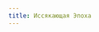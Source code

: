 ```yaml
---
title: Иссякающая Эпоха
---
```



<Audio fixed src="Aerosmith - Dream On.mp3"/>
<ButtonCover src="../outgoing-age.jpg" title="Иссякающая Эпоха" cover/>

<BlockquoteBox warning text>
    Не суждено смертному знать всей полноты истории своей родины, ни то что истории всего мира.

    В этой статье грамотно упакованы 200 лет актуальной истории Нихерии, но даже это краткое знание потребуется лишь в большой степени учёному герою.
</BlockquoteBox>

<br/>
<ButtonHeader title="Индикт Мертворожденных" size="2" subtitle="1 - 15 гиэ" center/>
<Timestamp text="1 год ИЭ"/>
Иссякающая, *или Иссякшая, как ее зовут в Реабор-Тхаес*, эпоха началась в тот день, когда Боги — Триум — покинули Нихерию. Для смертных они оставили множество порталов, чтобы покинуть этот мир. *Механизмы Реинкарнации* в Нихерии остановили свою работу. Эпоха Разума ушла. Наступил [Индикт Мертворожденных](stillborn-indict). Больше половины населения Нихерии покинуло родной мир через божественные порталы, но они закрылись. Когда это произошло, люди продолжали умирать от множества более чем естественных причин, совершенно не оставляя потомства.

Естественно, разумное население мира подкосило настолько, что существование цивилизации было не под вопросом, но под вполне себе утверждением, гласящим о ее неотвратном конце. Более того, такое положение утвердилось в умах еще в первые годы Иссякшей Эпохи. 15-й год казался настоящим концом света. Воздух был переполнен аурой бесконечных сожалений об упущенной возможности уйти из этого проклятого мира через портал.
<div right>
    [Читать полную статью →](stillborn-indict)
</div>

<NiheriaRuler short/>
<ButtonHeader title="Декада Нежеланных" size="2" subtitle="15 - 25 гиэ" center/><br/>
<Timestamp text="15 год ИЭ"/>
Внезапно сотни тысяч существ по всей земле Нихерии дали потомство. Грянула [Декада Нежеланных](stillborn-indict#Декада-Нежеланных). И еще с десяток лет крики детенышей самых разных биологических видов раздавались по всей Нихерии в неизмеримых масштабах. Известно, что демографический взрыв этого периода выражается в огромном количестве *страдающих болезнями духа*.

В это время из руин прошлого возникло множество новых государств, также как и других социальных (в основном считающихся преступными) групп. Восстали из пепла редрехан, считавшиеся исчезнувшими. Бесчисленные орды мародеров явились как мрак *человеческого хаоса* – на востоке и западе, и как свет *разумной анархии* – на севере и юге.

Покончив с издевательствами судьбы, Нихерия пришла к стадии [Периода Восстановления](recovery-period).
<div right>
    [Читать полную статью →](stillborn-indict)
</div>

<NiheriaRuler/>
<ButtonHeader title="Период Восстановления" size="2" subtitle="26 - 90 гИЭ" center/>
Успокоившись и осознав, что *жизни — быть*, история устремилась в будущее с такой настойчивостью, что прошлое стало презираемым. *Исторические артефакты падали в цене*, если не двигали прогресс современности. Технологии, науки в виде древних книг и чертежей активно скупали у мародёров запада со всего мира, переписывали, издавали как новые. Литературу магических наук на востоке предавали огню за ненадобностью и неактуальностью...
<BlockquoteBox text>
    ...пока не оказалось, что *магия в Нихерии как прежде существует*, но никто не имеет и малейшего понятия о том, как ей пользоваться. Древние специалисты разводили руки: их знания были либо забыты, либо бесполезны, а иногда и крайне опасны — неуклюжие попытки вспомнить прошлое приводили к неожиданным результатам, *но давали наилучшие плоды на пути к новому знанию.*
</BlockquoteBox>
На севере государства *редрехан* осваивали руины городов, брошеных предками. *Люди*, как и прежде, занимаются неудержимой экспансией в составе разных держав или вовсе без государственности; а плодятся как никогда прежде. *Дворфы* и люди Мордвина активно раскапывают Древнюю Мордвинскую империю, устанавливая законную власть на брошеных территориях Арвии и Сикстиннского региона. *Последняя Республика Луат* терпит нападения буквально со всех сторон, теперь еще и от полуразумных *кхарфиров* с севера; в то же время республиканцы наладили первый в своей новой истории торговый канал. *Адмиралтейство*, островное государство Архипелага, как и следовало ожидать, бесконфликтно распадается.

Период весьма длительный и насыщенный результатами нескольки длительных процессов, а не множества разрозненных событий. Переходом в эпоху неисчислимых изменений и знаменуется начало [*Вехи Возрождения*](renaissance-period).
<div right>
    [Читать полную статью →](recovery-period)
</div>

<NiheriaRuler/>
<ButtonHeader title="Веха Возрождения" size="2" subtitle="91 - 140 гИЭ" center/>
Депрессия закончилась, рывок Периода Восстановления себя исчерпал и люд начал брать от жизни всё, что имеет.
> Новое искусство, новые технологии, новые культы и новые конфлиты — всё это возникало ежегодно как бы само по себе, как продукт насыщенной жизни *постиндиктового периода*. 

Пока *Реабор*, новое государство редрехан, борется с напастью ликантропии, тёмные редрехан завершают очередную Кочевую директиву и устанавливают колониальную государственность на северном архипелаге. Между обоими племенами остроухих ведутся переговоры о взаимной защите границ от мародеров. 

*Тейель*, государство свободолюбивых анархистов, признает вервольфов существующими и, что важнее, разумными, а те в свою очередь ослабляют натиск на город. Вольному Тейелю пришлось отказаться от свободы — перейти к классической государственной системе, чтобы пережить экспансию кхарфиров, истреблявших анархистов за стенами города. Примеру города последовали и ликантропы Ходртастада, заключившие альянс с Тейелем. 

А в *Коркафте* после смены власти попытались изобрести демократию, но получилось не очень. *Барсельит и Луат* объединяются в альянсе для защиты северных и южных границ, а ламах-виден, не способные терпеть правление людей, таинственным образом договариваются с ламах-ибэ и в считанные дни устанавливают суверенитет и стены.

Силами Мордвина *Арвия* очищается от неорганизованной преступности, а организованную национализирует. Королева Гирндор провозглашает Мордвин империей, а два десятилетия спустя король Сикстинны и Флатрийского пакта Каргас Стужеброд присягает на верность императрице, которая получила в свои руки последние новинки магических искусств и флот риафийской традиции.
<div right>
    [Читать полную статью →](renaissance-period)
</div>

<NiheriaRuler/>
<ButtonHeader title="Туманы Руин" size="2" subtitle="141 - 160 гИЭ" center/>
В Арвии не заметили разницы, но в Мордвине впервые на официальном совещании заговорили о туманах. Они покрывали все земли Нихерии, мир покрывал смог. И ничего хорошего из этого смога не приходило. Первым новые катастрофы как всегда терпит Луат, но вскоре бесплотные духи, рождённые Туманами, стали международной проблемой. 

Для расследования явления в Мордвине была создана организация [Искра](../guidebook/guilds/sparkle). Параллельно и независимо в Луате из остатков международной Инквизиции, риафийских ищеек и действующих членов [Адмиралтейства](../guidebook/guilds/admiralty) было утверждено [Бюро Вычищения](../guidebook/guilds/purge-bureau), преследующее те же цели, что и *Искра*, но применяющее другие методы.  

Тёмные редрехан и забытые объединяются в альянсе — **Наат'Реабор**, чтобы защитить колонии, священные земли, бороться с мародёрами и конкурировать с государствами дворфов и людей.

Тейельцы стали первыми не-кхарфирами, посетившими великие города загадочной Афитры. Кхарфиры, тейельцы и луатцы перестали мутить воду на границах, определили их и наладили позитивный дипломатический контакт.

Религиозные организации кхарфиров соединяются в мегазорда перед угрозой Туманов Руин и оказывают им жестоячайший отпор. А шахтёры тем временем, вооружившиеся человеческим и дворфийским инструментами, устраивают рейд на безымянный кряж столь сильный, что границы на картах были расширены вглубь горной цепи.

Коркафт входит в стадию активного соперничества с Секри в торговом деле. Адмиралтейство — не признанная государством организация — выдаёт ярлыки, официально подтверждающие ваше участие в торговле на стороне Коркафта. Де-факто наличие такого ярлыка позволяло топить арвийские корабли, не получая даже косого взгляда со стороны береговой охраны зоны влияния Адмиралтейства. 

Луат и Барсельит вновь усиливают свою государственность и принимают федеративное устройство, став **Федерацией Луат**. Держава испытывала наибольшие проблемы с Туманами, чем все остальные: за пару месяцев Луат потерял несколько небольших городов. Впрочем, как это и ожидается от бронзокровых луатцев, они незамедлительно их вернули и восстановили.

Императрица Гирндор начинает процесс, прозванный **Инициация Доминионов**. Доминион Флатрия остановил борьбу с мародёрами Золотого Гребня и начал скупать то, за что раньше воевал. Сикстиннский доминион акцентировал внимание на создании величайшей магической академии в Нихерии, у них даже удалось удерживать этот статус бесспорным некоторое время. В Доминионе Секри как всегда — торговля и узаконенная преступность.
<div right>
    [Читать полную статью →](ruins-haze)
</div>

<NiheriaRuler/>
<ButtonHeader title="Резистенция" size="2" subtitle="161 гИЭ - н.в." center/>
Мир выучил о злорадных, смертоносных Туманах, покрывающих землю, как можно больше. Вдоволь насладившись мирной жизнью с лишь небольшой толикой страданий и ужаса, Нихерия начала решительно сопротивляться нарастающей угрозе. Основной целью сопротивления стали порождаемые смогом мороки, ордами выползающие из неизвестности, но затем державы стали сопротивляться друг другу.

Древние редрехан за пару месяцев совершили в своём молодом государстве несколько переворотов и реформаций, которые унесли множество жизней, но привнесли в конечном счёте некоторую разумность в жизнь государства. Собрание Домов приняло в себя «светлокожие» роды, а Ковен был собран заново, впервые включив в свой состав представителя Наат, тёмных.

*Собрание Бюргеров Луата* вновь всех переиграло и в целях укрепления державы преобразовало федеративную власть в унитарную, упразднив к тому же незадолго до этого Адмиралтейский кабинет в Барсельите. Последний таким образом уже официально не разделял историю Коркафта и Адмиралтейства. Федерация Луат вновь становится Последней Республикой Луат, а Барсельит превращается в провинцию, административно-территориальную единицу, не обладающую признаками государства.

Борящаяся с Туманами, Великая Афитра отдаёт несколько «бесполезных и опасных» регионов в пользу Вече Тейеля и Последней Республики Луат. А диковатая секта Великой Афитры, Триум-Доктрина, за 30 лет Резистенции обернулась настоящей мировой религией с наибольшим числом поклонников по всей Нихерии. Популярности [Триум-Доктрины](../guidebook/guilds/trium) можно только позавидовать. Как они этого добились? Чудом и невероятно тяжелым трудом.  
*Из Ливанти́ха было отправлено несколько миссий для распространения учения и власти Триума. Известные данные говорят об их успехе как минимум в Коркафте, в Последней Республике и в Доминионе Флатрия.*
<div right>
    [Читать полную статью →](resistentia)
</div>